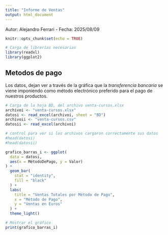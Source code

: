 ```yaml
---
title: "Informe de Ventas"
output: html_document
---
```


Autor: Alejandro Ferrari - Fecha: 2025/08/09

```r
knitr::opts_chunk$set(echo = TRUE)

# Carga de librerías necesarias
library(readxl)
library(ggplot2)
```

## Metodos de pago

Los datos, dejan ver a través de la gráfica que la _transferencia bancaria_ se viene imponiendo como  método electrónico preferido para el pago de nuestros productos.
```r
# Carga de la hoja BD, del archivo venta-cursos.xlsx
archivoi <- "venta-cursos.xlsx"
datosi <- read_excel(archivoi, sheet = "BD")
archivoii <- "venta-cursos.csv"
datosii <- read_excel(archivoi)

# control para ver si los archivos cargaron correctamente sus datos
#head(datosi)
#head(datosii)
```

```r
grafico_barras_i <- ggplot(
  data = datosi,
  aes(x = MétodoDePago, y = Valor)
) +
  geom_bar(
    stat = "identity",
    fill = "black"
  ) +
  labs(
    title = "Ventas Totales por Método de Pago",
    x = "Método de Pago",
    y = "Ventas en Euros"
  ) +
  theme_light()

# Mostrar el gráfico
print(grafico_barras_i)
```

